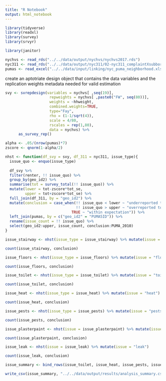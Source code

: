 ```yaml
---
title: "R Notebook"
output: html_notebook
---
```

```r
library(tidyverse)
library(readxl)
library(survey)
library(srvyr)

library(janitor)
```

```r
nychvs <- read_rds("../../data/output/nychvs/nychvs2017.rds")
nyc311 <- read_rds("../../data/output/nyc311/02-nyc311_complaintXsubboro.rds")
pumas <- read_excel("../../data/input/linking/nyc_puma_neighborhood.xls")
```

create an aptotriate design object that contains the data variables and the replication weights metadata needed for valid estimation
```r
svy <- svrepdesign(variables = nychvs[ ,seq(19)], 
                    repweights = nychvs[ ,paste0("FW", seq(80))],
                    weights = ~hhweight,
                    combined.weights=TRUE,
                    type="Fay",
                    rho = (1-1/sqrt(4)),
                    scale = 4/80,
                    rscales = rep(1,80),
                    data = nychvs) %>%
      as_survey_rep()
```

```r
alpha <- .05/(nrow(pumas)*7)
zscore <- qnorm(1-alpha/2)
```

```r
nhst <- function(df_svy = svy, df_311 = nyc311, issue_type){
  issue_quo <- enquo(issue_type)
    
  df_svy %>%
  filter(renter, !! issue_quo) %>%
  group_by(geo_id2) %>%
  summarise(tot = survey_total(!! issue_quo)) %>%
  mutate(lower = tot-zscore*tot_se,
         upper = tot+zscore*tot_se) %>%
  full_join(df_311, by = "geo_id2") %>%
  mutate(conclusion = case_when(!! issue_quo < lower ~ "underreported to 311",
                                !! issue_quo > upper ~ "overreported to 311",
                              TRUE ~ "within expectation")) %>%
  left_join(pumas, by = c("geo_id2" = "PUMA5ID")) %>%
  rename(issue_count = !! issue_quo) %>%
  select(geo_id2:upper, issue_count, conclusion:PUMA_2010)
}
```


```r
issue_stairway <- nhst(issue_type = issue_stairway) %>% mutate(issue = "stairway")

count(issue_stairway, conclusion)
```

```r
issue_floors <- nhst(issue_type = issue_floors) %>% mutate(issue = "floors")

count(issue_floors, conclusion)
```

```r
issue_toilet <- nhst(issue_type = issue_toilet) %>% mutate(issue = "toilet")

count(issue_toilet, conclusion)
```

```r
issue_heat <- nhst(issue_type = issue_heat) %>% mutate(issue = "heat")

count(issue_heat, conclusion)
```

```r
issue_pests <- nhst(issue_type = issue_pests) %>% mutate(issue = "pests")

count(issue_pests, conclusion)
```

```r
issue_plasterpaint <- nhst(issue = issue_plasterpaint) %>% mutate(issue = "plasterpaint")

count(issue_plasterpaint, conclusion)
```

```r
issue_leak <- nhst(issue = issue_leak) %>% mutate(issue = "leak")

count(issue_leak, conclusion)
```

```r
issue_summary <- bind_rows(issue_toilet, issue_heat, issue_pests, issue_plasterpaint, issue_leak)
```

```r
write_csv(issue_summary, "../../data/output/results/analysis_summary.csv")
```

